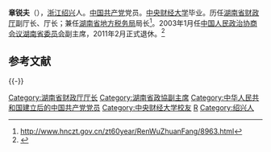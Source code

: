 '''章锐夫'''（{{bd|1944年|7月||catIdx=Z章}}），[[浙江|浙江]][[绍兴|绍兴]]人。[[中国共产党|中国共产党]]党员。[[中央财经大学|中央财经大学]]毕业。历任[[湖南省财政厅|湖南省财政厅]]副厅长、厅长；兼任[[湖南省地方税务局|湖南省地方税务局]]局长<ref>http://www.hnczt.gov.cn/zt60year/RenWuZhuanFang/8963.html{{dead link|date=2018年4月 |bot=InternetArchiveBot |fix-attempted=yes }}</ref>。2003年1月任[[中国人民政治协商会议湖南省委员会|中国人民政治协商会议湖南省委员会]]副主席，2011年2月正式退休。<ref>{{cite web |url=http://www.hunan.gov.cn/zwgk/rsxx/rmgg/201102/t20110228_314131.html |title=存档副本 |accessdate=2011-12-14 |deadurl=yes |archiveurl=https://web.archive.org/web/20110304173502/http://www.hunan.gov.cn/zwgk/rsxx/rmgg/201102/t20110228_314131.html |archivedate=2011-03-04 }}</ref>
 
==参考文献==
{{Reflist|2}}

{{-}}
{{start box}}
{{s-gov}}
{{s-before|[[王克英|王克英]]}}
{{s-title|[[湖南省财政厅|湖南省财政厅]]厅长|1991年6月—2003年3月}}
{{s-after|[[李友志|李友志]]}}
{{end box}}

{{DEFAULTSORT:Z}}
[[Category:湖南省财政厅厅长|Category:湖南省财政厅厅长]]
[[Category:湖南省政協副主席|Category:湖南省政協副主席]]
[[Category:中华人民共和国建立后的中国共产党党员|Category:中华人民共和国建立后的中国共产党党员]]
[[Category:中央财经大学校友|Category:中央财经大学校友]]
[[Category:章姓|R]]
[[Category:绍兴人|Category:绍兴人]]